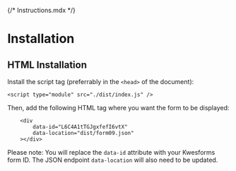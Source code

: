 {/* Instructions.mdx */}


<Meta title="Installation" />

# Installation

## HTML Installation
Install the script tag (preferrably in the `<head>` of the document):
```
<script type="module" src="./dist/index.js" />
```

Then, add the following HTML tag where you want the form to be displayed:
```
    <div
        data-id="L6C4A1tTGJgxfefI6vtX"
        data-location="dist/form09.json"
    ></div>
```
Please note: You will replace the `data-id` attribute with your Kwesforms form ID.
The JSON endpoint `data-location` will also need to be updated.
